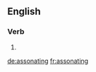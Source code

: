 ==English==

===Verb===
{{head|en}}

# {{present participle of|assonate}}

[[de:assonating]]
[[fr:assonating]]
